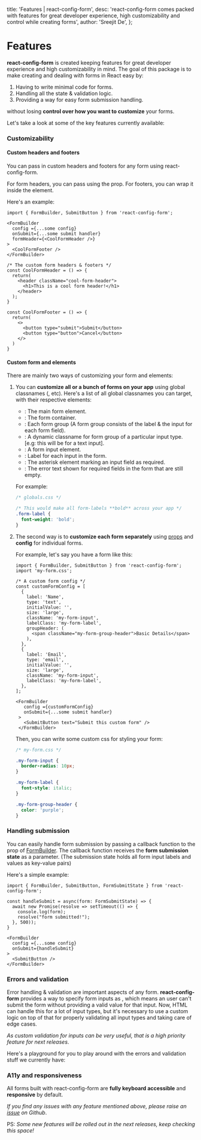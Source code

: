
  title: 'Features | react-config-form',
  desc:
    'react-config-form comes packed with features for great developer experience, high customizability and control while creating forms',
  author: 'Sreejit De',
};

<Meta meta={meta} />

# Features

**react-config-form** is created keeping features for great developer experience and high
customizability in mind. The goal of this package is to make creating and dealing with forms
in React easy by:

1. Having to write minimal code for forms.
2. Handling all the state & validation logic.
3. Providing a way for easy form submission handling.

without losing **control over how you want to customize** your forms.

Let's take a look at some of the key features currently available:

### Customizability

#### Custom headers and footers

You can pass in custom headers and footers for any form using react-config-form.

For form headers, you can pass using the <Inlinecode text="formHeader"/> prop.
For footers, you can wrap it inside the <Inlinecode text="<FormBuilder>"/> element.

Here's an example:

```tsx
import { FormBuilder, SubmitButton } from 'react-config-form';

<FormBuilder
  config ={...some config}
  onSubmit={...some submit handler}
  formHeader={<CoolFormHeader />}
>
  <CoolFormFooter />
</FormBuilder>

/* The custom form headers & footers */
const CoolFormHeader = () => {
  return(
    <header className="cool-form-header">
      <h1>This is a cool form header!</h1>
    </header>
  );
}

const CoolFormFooter = () => {
  return(
    <>
      <button type="submit">Submit</button>
      <button type="button">Cancel</button>
    </>
  )
}
```

#### Custom form and elements

There are mainly two ways of customizing your form and elements:

1. You can **customize all or a bunch of forms on your app** using global classnames
   (<HighlightedText text="form" showBackticks />, <HighlightedText text="form-input" showBackticks /> etc).
   Here's a list of all global classnames you can target, with their respective elements:

   - <HighlightedText text="form" showBackticks />: The main form element.
   - <HighlightedText
       text="form-container"
       showBackticks
     />: The form container.
   - <HighlightedText
       text="form-group"
       showBackticks
     />: Each form group (A form group consists of the label & the input for each form field).
   - <HighlightedText
       text="form-group-{type}"
       showBackticks
     />: A dynamic classname for form group of a particular input type. [e.g: this will be
     <Inlinecode text="form-group-text" /> for a text input].
   - <HighlightedText text="form-input" showBackticks />: A form input element.
   - <HighlightedText
       text="form-label"
       showBackticks
     />: Label for each input in the form.
   - <HighlightedText
       text="form-required"
       showBackticks
     />: The asterisk element marking an input field as required.
   - <HighlightedText
       text="form-error"
       showBackticks
     />: The error text shown for required fields in the form that are still empty.

   For example:

   ```css
   /* globals.css */

   /* This would make all form-labels **bold** across your app */
   .form-label {
     font-weight: 'bold';
   }
   ```

2. The second way is to **customize each form separately** using [props](/docs/api-reference/formbuilder#props)
   and **config** for individual forms.

   For example, let's say you have a form like this:

   ```tsx
   import { FormBuilder, SubmitButton } from 'react-config-form';
   import 'my-form.css';

   /* A custom form config */
   const customFormConfig = [
     {
       label: 'Name',
       type: 'text',
       initialValue: '',
       size: 'large',
       className: 'my-form-input',
       labelClass: 'my-form-label',
       groupHeader: (
         <span className="my-form-group-header">Basic Details</span>
       ),
     },
     {
       label: 'Email',
       type: 'email',
       initialValue: '',
       size: 'large',
       className: 'my-form-input',
       labelClass: 'my-form-label',
     },
   ];

   <FormBuilder
      config ={customFormConfig}
      onSubmit={...some submit handler}
    >
      <SubmitButton text="Submit this custom form" />
    </FormBuilder>
   ```

   Then, you can write some custom css for styling your form:

   ```css
   /* my-form.css */

   .my-form-input {
     border-radius: 10px;
   }

   .my-form-label {
     font-style: italic;
   }

   .my-form-group-header {
     color: 'purple';
   }
   ```

### Handling submission

You can easily handle form submission by passing a callback function to the <Inlinecode text="onSubmit" />
prop of [FormBuilder](/docs/api-reference/formbuilder). The callback function receives the
**form submission state** as a parameter. (The submission state holds all form input labels
and values as key-value pairs)

Here's a simple example:

```tsx
import { FormBuilder, SubmitButton, FormSubmitState } from 'react-config-form';

const handleSubmit = async(form: FormSubmitState) => {
  await new Promise(resolve => setTimeout(() => {
    console.log(form);
    resolve("form submitted!");
  }, 500));
}

<FormBuilder
  config ={...some config}
  onSubmit={handleSubmit}
>
  <SubmitButton />
</FormBuilder>
```

### Errors and validation

Error handling & validation are important aspects of any form. **react-config-form**
provides a way to specify form inputs as <HighlightedText text="required" color="red" showBackticks />,
which means an user can't submit the form without providing a valid value for that input.
Now, HTML can handle this for a lot of input types, but it's necessary to use a custom logic
on top of that for properly validating all input types and taking care of edge cases.

_As custom validation for inputs can be very useful, that is a high priority feature for next releases_.

Here's a playground for you to play around with the errors and validation stuff we currently have:

<Playground
  title="react-config-form-errors"
  src="https://codesandbox.io/embed/rcf-errors-pg-41b4s4?autoresize=1&fontsize=14&hidenavigation=1&module=%2Fsrc%2FForm.tsx&theme=dark"
/>

### A11y and responsiveness

All forms built with react-config-form are **fully keyboard accessible** and **responsive**
by default.

_If you find any issues with any feature mentioned above, please raise an [issue](https://github.com/Sreejit7/react-config-form/issues/new) on Github_.

PS: _Some new features will be rolled out in the next releases, keep checking this space!_
